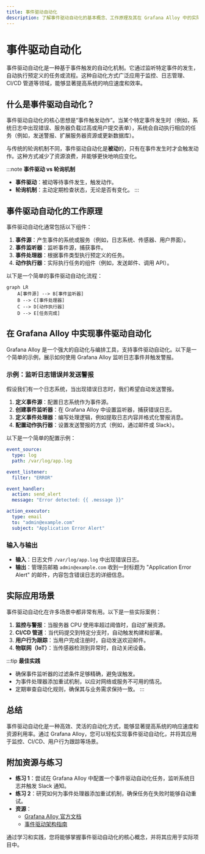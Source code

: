```yaml
---
title: 事件驱动自动化
description: 了解事件驱动自动化的基本概念、工作原理及其在 Grafana Alloy 中的实际应用。适合初学者学习如何通过事件触发自动化任务。
---
```


# 事件驱动自动化

事件驱动自动化是一种基于事件触发的自动化机制。它通过监听特定事件的发生，自动执行预定义的任务或流程。这种自动化方式广泛应用于监控、日志管理、CI/CD 管道等领域，能够显著提高系统的响应速度和效率。

## 什么是事件驱动自动化？

事件驱动自动化的核心思想是“事件触发动作”。当某个特定事件发生时（例如，系统日志中出现错误、服务器负载过高或用户提交表单），系统会自动执行相应的任务（例如，发送警报、扩展服务器资源或更新数据库）。

与传统的轮询机制不同，事件驱动自动化是**被动**的，只有在事件发生时才会触发动作。这种方式减少了资源浪费，并能够更快地响应变化。

:::note
**事件驱动 vs 轮询机制**
- **事件驱动**：被动等待事件发生，触发动作。
- **轮询机制**：主动定期检查状态，无论是否有变化。
:::

## 事件驱动自动化的工作原理

事件驱动自动化通常包括以下组件：
1. **事件源**：产生事件的系统或服务（例如，日志系统、传感器、用户界面）。
2. **事件监听器**：监听事件源，捕获事件。
3. **事件处理器**：根据事件类型执行预定义的任务。
4. **动作执行器**：实际执行任务的组件（例如，发送邮件、调用 API）。

以下是一个简单的事件驱动自动化流程：

```mermaid
graph LR
    A[事件源] --> B[事件监听器]
    B --> C[事件处理器]
    C --> D[动作执行器]
    D --> E[任务完成]
```

## 在 Grafana Alloy 中实现事件驱动自动化

Grafana Alloy 是一个强大的自动化与编排工具，支持事件驱动自动化。以下是一个简单的示例，展示如何使用 Grafana Alloy 监听日志事件并触发警报。

### 示例：监听日志错误并发送警报

假设我们有一个日志系统，当出现错误日志时，我们希望自动发送警报。

1. **定义事件源**：配置日志系统作为事件源。
2. **创建事件监听器**：在 Grafana Alloy 中设置监听器，捕获错误日志。
3. **定义事件处理器**：编写处理逻辑，例如提取日志内容并格式化警报消息。
4. **配置动作执行器**：设置发送警报的方式（例如，通过邮件或 Slack）。

以下是一个简单的配置示例：

```yaml
event_source:
  type: log
  path: /var/log/app.log

event_listener:
  filter: "ERROR"

event_handler:
  action: send_alert
  message: "Error detected: {{ .message }}"

action_executor:
  type: email
  to: "admin@example.com"
  subject: "Application Error Alert"
```

### 输入与输出

- **输入**：日志文件 `/var/log/app.log` 中出现错误日志。
- **输出**：管理员邮箱 `admin@example.com` 收到一封标题为 "Application Error Alert" 的邮件，内容包含错误日志的详细信息。

## 实际应用场景

事件驱动自动化在许多场景中都非常有用。以下是一些实际案例：

1. **监控与警报**：当服务器 CPU 使用率超过阈值时，自动扩展资源。
2. **CI/CD 管道**：当代码提交到特定分支时，自动触发构建和部署。
3. **用户行为跟踪**：当用户完成注册时，自动发送欢迎邮件。
4. **物联网（IoT）**：当传感器检测到异常时，自动关闭设备。

:::tip
**最佳实践**
- 确保事件监听器的过滤条件足够精确，避免误触发。
- 为事件处理器添加重试机制，以应对网络或服务不可用的情况。
- 定期审查自动化规则，确保其与业务需求保持一致。
:::

## 总结

事件驱动自动化是一种高效、灵活的自动化方式，能够显著提高系统的响应速度和资源利用率。通过 Grafana Alloy，您可以轻松实现事件驱动自动化，并将其应用于监控、CI/CD、用户行为跟踪等场景。

## 附加资源与练习

- **练习 1**：尝试在 Grafana Alloy 中配置一个事件驱动自动化任务，监听系统日志并触发 Slack 通知。
- **练习 2**：研究如何为事件处理器添加重试机制，确保任务在失败时能够自动重试。
- **资源**：
  - [Grafana Alloy 官方文档](https://grafana.com/docs/alloy/)
  - [事件驱动架构指南](https://aws.amazon.com/event-driven-architecture/)

通过学习和实践，您将能够掌握事件驱动自动化的核心概念，并将其应用于实际项目中。
